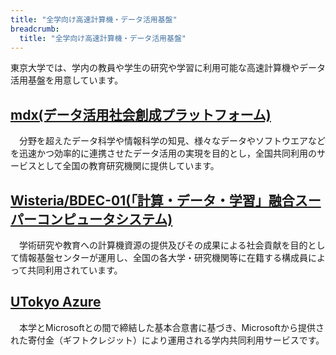 ```yaml
---
title: "全学向け高速計算機・データ活用基盤"
breadcrumb:
  title: "全学向け高速計算機・データ活用基盤"
---
```


東京大学では、学内の教員や学生の研究や学習に利用可能な高速計算機やデータ活用基盤を用意しています。

## [mdx(データ活用社会創成プラットフォーム)](https://mdx.jp/)
　分野を超えたデータ科学や情報科学の知見、様々なデータやソフトウエアなどを迅速かつ効率的に連携させたデータ活用の実現を目的とし，全国共同利用のサービスとして全国の教育研究機関に提供しています。
## [Wisteria/BDEC-01(「計算・データ・学習」融合スーパーコンピュータシステム)](https://www.cc.u-tokyo.ac.jp/supercomputer/wisteria/service/)
　学術研究や教育への計算機資源の提供及びその成果による社会貢献を目的として情報基盤センターが運用し、全国の各大学・研究機関等に在籍する構成員によって共同利用されています。
## [UTokyo Azure](/research_computing/utokyo_azure)
　本学とMicrosoftとの間で締結した基本合意書に基づき、Microsoftから提供された寄付金（ギフトクレジット）により運用される学内共同利用サービスです。
